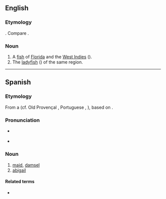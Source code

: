 ==English==

===Etymology===
{{bor|en|es|doncella||maid}}. Compare {{m|en|damsel}}.

===Noun===
{{en-noun}}

# A [[fish]] of [[Florida]] and the [[West Indies]] ({{taxlink|Platyglossus radiatus|species|noshow=1}}).
# The [[ladyfish]] ({{taxlink|Harpe rufa|species|noshow=1}}) of the same region.

{{Webster 1913}}

----

==Spanish==

===Etymology===
From a {{inh|es|VL.|*domnicella}} (cf. Old Provençal {{m|pro|donçela}}, Portuguese {{m|pt|donzela}}, {{cog|fr|demoiselle}}), based on {{inh|es|la|domina||lady, mistress}}.

===Pronunciation===
* {{a|Castilian}} {{IPA|/donˈθe.ʎa/|lang=es}}
* {{a|Others}} {{IPA|/donˈse.ʝa/|/donˈse.ʎa/|/donˈθe.ʝa/|lang=es}}

===Noun===
{{es-noun|f}}

# [[maid]], [[damsel]]
# [[abigail]]

====Related terms====
* {{l|es|doncel}}

{{topics|es|Female|People}}